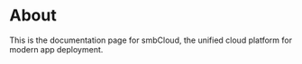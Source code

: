 # About

This is the documentation page for smbCloud, the unified cloud platform for modern app deployment.
